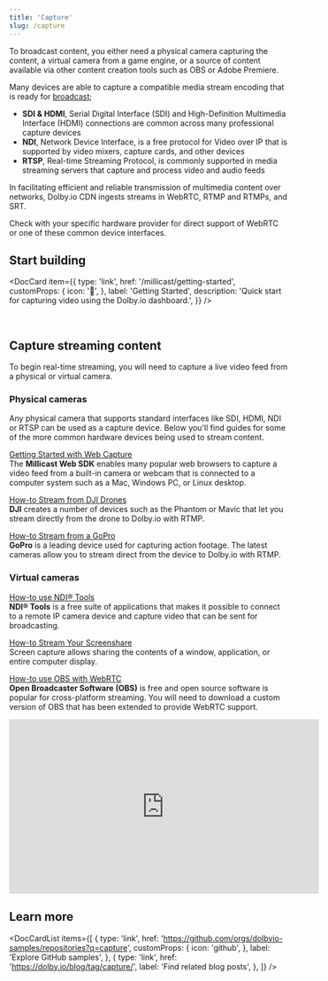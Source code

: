 ```yaml
---
title: 'Capture'
slug: /capture
---
```



To broadcast content, you either need a physical camera capturing the content, a virtual camera from a game engine, or a source of content available via other content creation tools such as OBS or Adobe Premiere.

Many devices are able to capture a compatible media stream encoding that is ready for [broadcast](/millicast/broadcast/index.mdx);

- **SDI & HDMI**, Serial Digital Interface (SDI) and High-Definition Multimedia Interface (HDMI) connections are common across many professional capture devices
- **NDI**, Network Device Interface, is a free protocol for Video over IP that is supported by video mixers, capture cards, and other devices
- **RTSP**, Real-time Streaming Protocol, is commonly supported in media streaming servers that capture and process video and audio feeds

In facilitating efficient and reliable transmission of multimedia content over networks, Dolby.io CDN ingests streams in WebRTC, RTMP and RTMPs, and SRT.

Check with your specific hardware provider for direct support of WebRTC or one of these common device interfaces.

## Start building

<DocCard
  item={{
    type: 'link',
    href: '/millicast/getting-started',
    customProps: {
      icon: '🚀',
    },
    label: 'Getting Started',
    description: 'Quick start for capturing video using the Dolby.io dashboard.',
  }}
/>

<br />

## Capture streaming content

To begin real-time streaming, you will need to capture a live video feed from a physical or virtual camera.

### Physical cameras

Any physical camera that supports standard interfaces like SDI, HDMI, NDI or RTSP can be used as a capture device. Below you'll find guides for some of the more common hardware devices being used to stream content.

[Getting Started with Web Capture](/millicast/introduction-to-streaming-apis.mdx)<br/>
The **Millicast Web SDK** enables many popular web browsers to capture a video feed from a built-in camera or webcam that is connected to a computer system such as a Mac, Windows PC, or Linux desktop.

[How-to Stream from DJI Drones](/millicast/capture/live-streaming-from-drones-rtmp.mdx)<br/>
**DJI** creates a number of devices such as the Phantom or Mavic that let you stream directly from the drone to Dolby.io with RTMP.

[How-to Stream from a GoPro](/millicast/capture/action-cameras.mdx)<br/>
**GoPro** is a leading device used for capturing action footage. The latest cameras allow you to stream direct from the device to Dolby.io with RTMP.

### Virtual cameras

[How-to use NDI® Tools](/millicast/broadcast/using-ndi.md)<br/>
**NDI® Tools** is a free suite of applications that makes it possible to connect to a remote IP camera device and capture video that can be sent for broadcasting.

[How-to Stream Your Screenshare](/millicast/capture/screensharing.mdx)<br/>
Screen capture allows sharing the contents of a window, application, or entire computer display.

[How-to use OBS with WebRTC](/millicast/software-encoders/using-obs.md)<br/>
**Open Broadcaster Software (OBS)** is free and open source software is popular for cross-platform streaming. You will need to download a custom version of OBS that has been extended to provide WebRTC support.

<div className="youtube-container">
  <iframe
    width="560"
    height="315"
    src="https://www.youtube.com/embed/jUP4vyzbu5Y"
    title="YouTube video player"
    frameborder="0"
    allow="accelerometer; autoplay; clipboard-write; encrypted-media; gyroscope; picture-in-picture; web-share"
    allowfullscreen
  ></iframe>
</div>

## Learn more

<DocCardList
  items={[
    {
      type: 'link',
      href: 'https://github.com/orgs/dolbyio-samples/repositories?q=capture',
      customProps: {
        icon: 'github',
      },
      label: 'Explore GitHub samples',
    },
    {
      type: 'link',
      href: 'https://dolby.io/blog/tag/capture/',
      label: 'Find related blog posts',
    },
  ]}
/>
